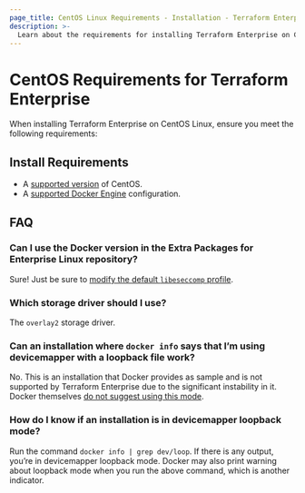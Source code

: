 ```yaml
---
page_title: CentOS Linux Requirements - Installation - Terraform Enterprise
description: >-
  Learn about the requirements for installing Terraform Enterprise on CentOS Linux.
---
```


# CentOS Requirements for Terraform Enterprise

When installing Terraform Enterprise on CentOS Linux, ensure you meet the following requirements:

## Install Requirements

* A [supported version](/terraform/enterprise/requirements/os-specific/supported-os) of CentOS.
* A [supported Docker Engine](/terraform/enterprise/requirements/docker) configuration.

## FAQ

### Can I use the Docker version in the Extra Packages for Enterprise Linux repository?

Sure! Just be sure to [modify the default `libeseccomp`
profile](/terraform/enterprise/install/pre-install-checklist#option-3-docker-engine-using-a-modified-libseccomp-profile).

### Which storage driver should I use?

The `overlay2` storage driver.

### Can an installation where `docker info` says that I’m using devicemapper with a loopback file work?

No. This is an installation that Docker provides as sample and is not supported by Terraform Enterprise due to the significant instability in it. Docker themselves [do not suggest using this mode](https://docs.docker.com/storage/storagedriver/device-mapper-driver/#configure-loop-lvm-mode-for-testing).

### How do I know if an installation is in devicemapper loopback mode?

Run the command `docker info | grep dev/loop`. If there is any output, you’re in devicemapper loopback mode. Docker may also print warning about loopback mode when you run the above command, which is another indicator.
